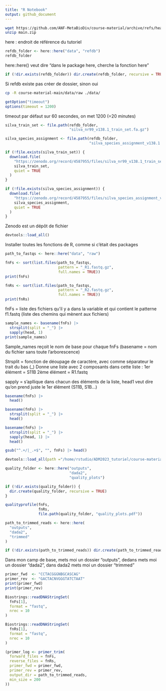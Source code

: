 ```yaml
---
title: "R Notebook"
output: github_document
---
```


```bash
wget https://github.com/ANF-MetaBioDiv/course-material/archive/refs/heads/main.zip
unzip main.zip
```

here : endroit de référence du tutoriel
```r
refdb_folder <- here::here("data", "refdb")
refdb_folder
```
here::here() veut dire "dans le package here, cherche la fonction here"
```r
if (!dir.exists(refdb_folder)) dir.create(refdb_folder, recursive = TRUE)
```
Si refdb existe pas créer de dossier, sinon oui

```bash
cp -R course-material-main/data/raw ./data/
```

```r
getOption("timeout")
options(timeout = 1200)
```
timeout par défaut sur 60 secondes, on met 1200 (=20 minutes)
```r
silva_train_set <- file.path(refdb_folder,
                             "silva_nr99_v138.1_train_set.fa.gz")

silva_species_assignment <- file.path(refdb_folder,
                                      "silva_species_assignment_v138.1.fa.gz")
```

```r
if (!file.exists(silva_train_set)) {
  download.file(
    "https://zenodo.org/record/4587955/files/silva_nr99_v138.1_train_set.fa.gz",
    silva_train_set,
    quiet = TRUE
  )
}

if (!file.exists(silva_species_assignment)) {
  download.file(
    "https://zenodo.org/record/4587955/files/silva_species_assignment_v138.1.fa.gz",
    silva_species_assignment,
    quiet = TRUE
  )
}
```
Zenodo est un dépôt de fichier

```r
devtools::load_all()
```
Installer toutes les fonctions de R, comme si c'était des packages

```r
path_to_fastqs <- here::here("data", "raw")
```

```r
fnFs <- sort(list.files(path_to_fastqs,
                        pattern = "_R1.fastq.gz",
                        full.names = TRUE))
print(fnFs)

fnRs <- sort(list.files(path_to_fastqs,
                        pattern = "_R2.fastq.gz",
                        full.names = TRUE))
print(fnRs)
```

fnFs = liste des fichiers qu'il y a dans la variable et qui contient le patterne f1.fastq (liste des chemins qui mènent aux fichiers)

```r
sample_names <- basename(fnFs) |>
  strsplit(split = "_") |>
  sapply(head, 1)
print(sample_names)
```

Sample_names reçoit le nom de base pour chaque fnFs (basename = nom du fichier sans toute l'arborescence)

Strsplit = fonction de déoupage de caractère, avec comme séparateur le trait du bas (_)
Donne une liste avec 2 composants dans cette liste : 1er élément = S11B 2ème élément = R1.fastq

sapply = s'apllique dans chacun des éléments de la liste, head1 veut dire qu'on prend juste le 1er élément (S11B, S1B...)

```r
basename(fnFs) |>
  head()
```

```r
basename(fnFs) |>
  strsplit(split = "_") |>
  head()
```

```r
basename(fnFs) |>
  strsplit(split = "_") |>
  sapply(head, 1) |>
  head()
```
```r
gsub("^.+/|_.+$", "", fnFs) |> head()
```

```r
devtools::load_all(path ="/home/rstudio/ADM2023_tutoriel/course-material-main/R")
```
```r
quality_folder <- here::here("outputs",
                             "dada2",
                             "quality_plots")

if (!dir.exists(quality_folder)) {
  dir.create(quality_folder, recursive = TRUE)
}

qualityprofile(fnFs,
               fnRs,
               file.path(quality_folder, "quality_plots.pdf"))
```
```r
path_to_trimmed_reads <- here::here(
  "outputs",
  "dada2",
  "trimmed"
)

if (!dir.exists(path_to_trimmed_reads)) dir.create(path_to_trimmed_reads, recursive = TRUE)
```

Dans mon camp de base, mets moi un dossier "outputs", dedans mets moi un dossier "dada2", dans dada2 mets moi un dossier "trimmed"

```r
primer_fwd  <- "CCTACGGGNBGCASCAG"
primer_rev  <- "GACTACNVGGGTATCTAAT"
print(primer_fwd)
print(primer_rev)
```

```r
Biostrings::readDNAStringSet(
  fnFs[1],
  format = "fastq",
  nrec = 10
)
```

```r
Biostrings::readDNAStringSet(
  fnRs[1],
  format = "fastq",
  nrec = 10
)
```

```r
(primer_log <- primer_trim(
  forward_files = fnFs,
  reverse_files = fnRs,
  primer_fwd = primer_fwd,
  primer_rev = primer_rev,
  output_dir = path_to_trimmed_reads,
  min_size = 200
))
```




